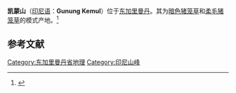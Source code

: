 {{Infobox mountain
| name = 凯蒙山
| Photo = Gunung Kongkemul.png
| Caption = 凯蒙山及其周围地区的卫星图像
| Elevation = 1847米
| elevation_ref = 
| prominence = 
| Location = [[婆罗洲|婆罗洲]][[东加里曼丹|东加里曼丹]]
| range = 
| Coordinates = {{coord|1|51|37|N|116|10|35|E |region:ID-KI_type:mountain_scale:250000 |display=inline,title}}
| topo = 
| first_ascent = 
| easiest_route = 
}}

'''凯蒙山'''（[[印尼语|印尼语]]：'''Gunung Kemul'''）位于[[东加里曼丹|东加里曼丹]]。其为[[暗色猪笼草|暗色猪笼草]]{{small|（''Nepenthes fusca''）}}和[[柔毛猪笼草|柔毛猪笼草]]{{small|（''Nepenthes mollis''）}}的模式产地。<ref>{{cite book | title=''[[婆罗洲的猪笼草|Pitcher-Plants of Borneo]]'' | publisher=[[自然历史出版社_(婆罗洲)|Natural History Publications (Borneo)]] | author=Phillipps, A. & A. Lamb | year=1996 | location=Kota Kinabalu}}</ref>

==参考文献==
{{reflist}}

[[Category:东加里曼丹省地理|Category:东加里曼丹省地理]]
[[Category:印尼山峰|Category:印尼山峰]]